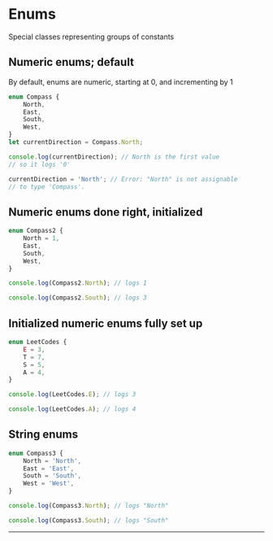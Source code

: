 # Enums

Special classes representing groups of constants

## Numeric enums; default

By default, enums are numeric, starting at 0, and incrementing by 1

```ts copy
enum Compass {
	North,
	East,
	South,
	West,
}
let currentDirection = Compass.North;

console.log(currentDirection); // North is the first value
// so it logs '0'

currentDirection = 'North'; // Error: "North" is not assignable
// to type 'Compass'.
```

## Numeric enums done right, initialized

```ts copy
enum Compass2 {
	North = 1,
	East,
	South,
	West,
}

console.log(Compass2.North); // logs 1

console.log(Compass2.South); // logs 3
```

## Initialized numeric enums fully set up

```ts copy
enum LeetCodes {
	E = 3,
	T = 7,
	S = 5,
	A = 4,
}

console.log(LeetCodes.E); // logs 3

console.log(LeetCodes.A); // logs 4
```

## String enums

```ts copy
enum Compass3 {
	North = 'North',
	East = 'East',
	South = 'South',
	West = 'West',
}

console.log(Compass3.North); // logs "North"

console.log(Compass3.South); // logs "South"
```

---
